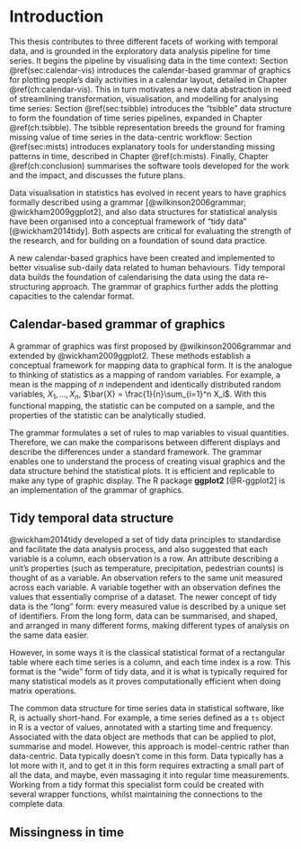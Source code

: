 # Introduction {#ch:intro}

This thesis contributes to three different facets of working with temporal data, and is grounded in the exploratory data analysis pipeline for time series. It begins the pipeline by visualising data in the time context: Section \@ref(sec:calendar-vis) introduces the calendar-based grammar of graphics for plotting people's daily activities in a calendar layout, detailed in Chapter \@ref(ch:calendar-vis). This in turn motivates a new data abstraction in need of streamlining transformation, visualisation, and modelling for analysing time series: Section \@ref(sec:tsibble) introduces the "tsibble" data structure to form the foundation of time series pipelines, expanded in Chapter \@ref(ch:tsibble). The tsibble representation breeds the ground for framing missing value of time series in the data-centric workflow: Section \@ref(sec:mists) introduces explanatory tools for understanding missing patterns in time, described in Chapter \@ref(ch:mists). Finally, Chapter \@ref(ch:conclusion) summarises the software tools developed for the work and the impact, and discusses the future plans.

Data visualisation in statistics has evolved in recent years to have graphics formally described using a grammar [@wilkinson2006grammar; @wickham2009ggplot2], and also data structures for statistical analysis have been organised into a conceptual framework of "tidy data" [@wickham2014tidy]. Both aspects are critical for evaluating the strength of the research, and for building on a foundation of sound data practice.

A new calendar-based graphics have been created and implemented to better visualise sub-daily data related to human behaviours. Tidy temporal data builds the foundation of calendarising the data using the data re-structuring approach. The grammar of graphics further adds the plotting capacities to the calendar format.

## Calendar-based grammar of graphics {#sec:calendar-vis}

A grammar of graphics was first proposed by @wilkinson2006grammar and extended by @wickham2009ggplot2. These methods establish a conceptual framework for mapping data to graphical form. It is the analogue to thinking of statistics as a mapping of random variables. For example, a mean is the mapping of $n$ independent and identically distributed random variables, $X_1, \ldots, X_n$, $\bar{X} = \frac{1}{n}\sum_{i=1}^n X_i$. With this functional mapping, the statistic can be computed on a sample, and the properties of the statistic can be analytically studied.

The grammar formulates a set of rules to map variables to visual quantities. Therefore, we can make the comparisons between different displays and describe the differences under a standard framework. The grammar enables one to understand the process of creating visual graphics and the data structure behind the statistical plots. It is efficient and replicable to make any type of graphic display. The R package **ggplot2** [@R-ggplot2] is an implementation of the grammar of graphics.

## Tidy temporal data structure {#sec:tsibble}

@wickham2014tidy developed a set of tidy data principles to standardise and facilitate the data analysis process, and also suggested that each variable is a column, each observation is a row. An attribute describing a unit's properties (such as temperature, precipitation, pedestrian counts) is thought of as a variable. An observation refers to the same unit measured across each variable. A variable together with an observation defines the values that essentially comprise of a dataset. The newer concept of tidy data is the "long" form: every measured value is described by a unique set of identifiers. From the long form, data can be summarised, and shaped, and arranged in many different forms, making different types of analysis on the same data easier.

However, in some ways it is the classical statistical format of a rectangular table where each time series is a column, and each time index is a row. This format is the "wide" form of tidy data, and it is what is typically required for many statistical models as it proves computationally efficient when doing matrix operations.

The common data structure for time series data in statistical software, like R, is actually short-hand. For example, a time series defined as a `ts` object in R is a vector of values, annotated with a starting time and frequency. Associated with the data object are methods that can be applied to plot, summarise and model. However, this approach is model-centric rather than data-centric. Data typically doesn't come in this form. Data typically has a lot more with it, and to get it in this form requires extracting a small part of all the data, and maybe, even massaging it into regular time measurements. Working from a tidy format this specialist form could be created with several wrapper functions, whilst maintaining the connections to the complete data.

## Missingness in time {#sec:mists}
